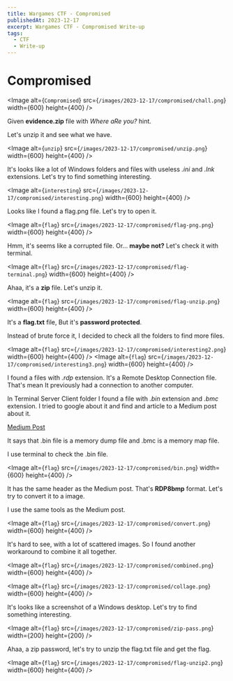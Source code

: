 ```yaml
---
title: Wargames CTF - Compromised
publishedAt: 2023-12-17
excerpt: Wargames CTF - Compromised Write-up
tags:
  - CTF
  - Write-up
---
```


# Compromised

<Image 
  alt={`Compromised`}
  src={`/images/2023-12-17/compromised/chall.png`}
  width={600}
  height={400}
/>

Given **evidence.zip** file with *Where aRe you?* hint.

Let's unzip it and see what we have.

<Image
  alt={`unzip`}
  src={`/images/2023-12-17/compromised/unzip.png`}
  width={600}
  height={400}
/>

It's looks like a lot of Windows folders and files with useless *.ini* and *.lnk* extensions. Let's try to find something interesting.

<Image
  alt={`interesting`}
  src={`/images/2023-12-17/compromised/interesting.png`}
  width={600}
  height={400}
  />

Looks like I found a flag.png file. Let's try to open it.

<Image
  alt={`flag`}
  src={`/images/2023-12-17/compromised/flag-png.png`}
  width={600}
  height={400}
/>

Hmm, it's seems like a corrupted file. Or... **maybe not?** Let's check it with terminal.

<Image
  alt={`flag`}
  src={`/images/2023-12-17/compromised/flag-terminal.png`}
  width={600}
  height={400}
/>

Ahaa, it's a **zip** file. Let's unzip it.

<Image
  alt={`flag`}
  src={`/images/2023-12-17/compromised/flag-unzip.png`}
  width={600}
  height={400}
/>

It's a **flag.txt** file, But it's **password protected**.

Instead of brute force it, I decided to check all the folders to find more files.

<Image
  alt={`flag`}
  src={`/images/2023-12-17/compromised/interesting2.png`}
  width={600}
  height={400}
/>
<Image
  alt={`flag`}
  src={`/images/2023-12-17/compromised/interesting3.png`}
  width={600}
  height={400}
/>

I found a files with *.rdp* extension. It's a Remote Desktop Connection file. That's mean It previously had a connection to another computer.

In Terminal Server Client folder I found a file with *.bin* extension and *.bmc* extension.
I tried to google about it and find and article to a Medium post about it.

[Medium Post](https://medium.com/@yashkumarnavadiya/htb-no-place-to-hide-easy-forensics-challenge-b025c864607a)

It says that .bin file is a memory dump file and .bmc is a memory map file.

I use terminal to check the .bin file.

<Image
  alt={`flag`}
  src={`/images/2023-12-17/compromised/bin.png`}
  width={600}
  height={400}
/>

It has the same header as the Medium post. That's **RDP8bmp** format. Let's try to convert it to a image.

I use the same tools as the Medium post.

<Image
  alt={`flag`}
  src={`/images/2023-12-17/compromised/convert.png`}
  width={600}
  height={400}
/>

It's hard to see, with a lot of scattered images. So I found another workaround to combine it all together.

<Image
  alt={`flag`}
  src={`/images/2023-12-17/compromised/combined.png`}
  width={600}
  height={400}
/>

<Image
  alt={`flag`}
  src={`/images/2023-12-17/compromised/collage.png`}
  width={600}
  height={400}
/>

It's looks like a screenshot of a Windows desktop. Let's try to find something interesting.

<Image
  alt={`flag`}
  src={`/images/2023-12-17/compromised/zip-pass.png`}
  width={200}
  height={200}
/>

Ahaa, a zip password, let's try to unzip the flag.txt file and get the flag.

<Image
  alt={`flag`}
  src={`/images/2023-12-17/compromised/flag-unzip2.png`}
  width={600}
  height={400}
/>